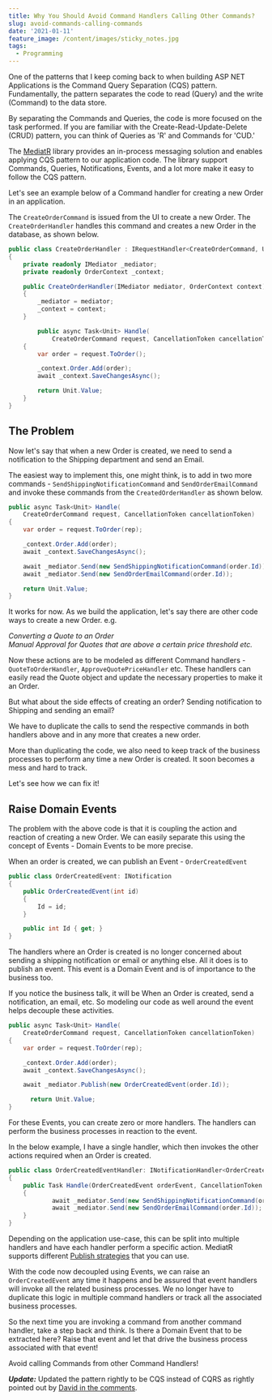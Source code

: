 ```yaml
---
title: Why You Should Avoid Command Handlers Calling Other Commands?
slug: avoid-commands-calling-commands
date: '2021-01-11'
feature_image: /content/images/sticky_notes.jpg
tags:
  - Programming
---
```

One of the patterns that I keep coming back to when building ASP NET Applications is the Command Query Separation (CQS) pattern. Fundamentally, the pattern separates the code to read (Query) and the write (Command) to the data store.

By separating the Commands and Queries, the code is more focused on the task performed. If you are familiar with the Create-Read-Update-Delete (CRUD) pattern, you can think of Queries as 'R' and Commands for 'CUD.'

<ImageCard src="/content/images/cqrs_pattern.jpg" alt="" />

The [MediatR](https://github.com/jbogard/MediatR) library provides an in-process messaging solution and enables applying CQS pattern to our application code. The library support Commands, Queries, Notifications, Events, and a lot more make it easy to follow the CQS pattern.

<EmbedCard src="https://www.youtube.com/embed/XE1w52pNYr8" />

Let's see an example below of a Command handler for creating a new Order in an application.

The `CreateOrderCommand` is issued from the UI to create a new Order. The `CreateOrderHandler` handles this command and creates a new Order in the database, as shown below.

```csharp
public class CreateOrderHandler : IRequestHandler<CreateOrderCommand, Unit>
{
    private readonly IMediator _mediator;
    private readonly OrderContext _context;

    public CreateOrderHandler(IMediator mediator, OrderContext context)
    {
        _mediator = mediator;
        _context = context;
    }

        public async Task<Unit> Handle(
            CreateOrderCommand request, CancellationToken cancellationToken)
    {
        var order = request.ToOrder();

        _context.Order.Add(order);
        await _context.SaveChangesAsync();

        return Unit.Value;
    }
}

```

## The Problem

Now let's say that when a new Order is created, we need to send a notification to the Shipping department and send an Email.

The easiest way to implement this, one might think, is to add in two more commands - `SendShippingNotificationCommand` and `SendOrderEmailCommand` and invoke these commands from the `CreatedOrderHandler` as shown below.

```csharp
public async Task<Unit> Handle(
    CreateOrderCommand request, CancellationToken cancellationToken)
{
    var order = request.ToOrder(rep);

    _context.Order.Add(order);
    await _context.SaveChangesAsync();

    await _mediator.Send(new SendShippingNotificationCommand(order.Id));
    await _mediator.Send(new SendOrderEmailCommand(order.Id));

    return Unit.Value;
}

```

It works for now. As we build the application, let's say there are other code ways to create a new Order. e.g.

_Converting a Quote to an Order_  
_Manual Approval for Quotes that are above a certain price threshold etc._

Now these actions are to be modeled as different Command handlers - `QuoteToOrderHandler`, `ApproveQuotePriceHandler` etc. These handlers can easily read the Quote object and update the necessary properties to make it an Order.

But what about the side effects of creating an order? Sending notification to Shipping and sending an email?

We have to duplicate the calls to send the respective commands in both handlers above and in any more that creates a new order.

More than duplicating the code, we also need to keep track of the business processes to perform any time a new Order is created. It soon becomes a mess and hard to track.

Let's see how we can fix it!

## Raise Domain Events

The problem with the above code is that it is coupling the action and reaction of creating a new Order. We can easily separate this using the concept of Events - Domain Events to be more precise.

When an order is created, we can publish an Event - `OrderCreatedEvent`

```csharp
public class OrderCreatedEvent: INotification
{
    public OrderCreatedEvent(int id)
    {
        Id = id;
    }

    public int Id { get; }
}

```

The handlers where an Order is created is no longer concerned about sending a shipping notification or email or anything else. All it does is to publish an event. This event is a Domain Event and is of importance to the business too.

If you notice the business talk, it will be When an Order is created, send a notification, an email, etc. So modeling our code as well around the event helps decouple these activities.

```csharp
public async Task<Unit> Handle(
    CreateOrderCommand request, CancellationToken cancellationToken)
{
    var order = request.ToOrder(rep);

    _context.Order.Add(order);
    await _context.SaveChangesAsync();

    await _mediator.Publish(new OrderCreatedEvent(order.Id));

      return Unit.Value;
}

```

For these Events, you can create zero or more handlers. The handlers can perform the business processes in reaction to the event.

In the below example, I have a single handler, which then invokes the other actions required when an Order is created.

```csharp
public class OrderCreatedEventHandler: INotificationHandler<OrderCreatedEvent>
{
    public Task Handle(OrderCreatedEvent orderEvent, CancellationToken cancellationToken)
    {
            await _mediator.Send(new SendShippingNotificationCommand(order.Id));
            await _mediator.Send(new SendOrderEmailCommand(order.Id));
    }
}

```

Depending on the application use-case, this can be split into multiple handlers and have each handler perform a specific action. MediatR supports different [Publish strategies](https://github.com/jbogard/MediatR/wiki#publish-strategies) that you can use.

With the code now decoupled using Events, we can raise an `OrderCreatedEvent` any time it happens and be assured that event handlers will invoke all the related business processes. We no longer have to duplicate this logic in multiple command handlers or track all the associated business processes.

So the next time you are invoking a command from another command handler, take a step back and think. Is there a Domain Event that to be extracted here? Raise that event and let that drive the business process associated with that event!

Avoid calling Commands from other Command Handlers!

_**Update:**_ Updated the pattern rightly to be CQS instead of CQRS as rightly pointed out by [David in the comments](http://disq.us/p/2i1jzgl).
